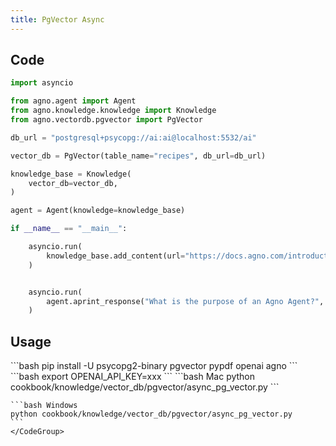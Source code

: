 ```yaml
---
title: PgVector Async
---
```


## Code

```python cookbook/knowledge/vector_db/pgvector/async_pg_vector.py
import asyncio

from agno.agent import Agent
from agno.knowledge.knowledge import Knowledge
from agno.vectordb.pgvector import PgVector

db_url = "postgresql+psycopg://ai:ai@localhost:5532/ai"

vector_db = PgVector(table_name="recipes", db_url=db_url)

knowledge_base = Knowledge(
    vector_db=vector_db,
)

agent = Agent(knowledge=knowledge_base)

if __name__ == "__main__":

    asyncio.run(
        knowledge_base.add_content(url="https://docs.agno.com/introduction/agents.md")
    )


    asyncio.run(
        agent.aprint_response("What is the purpose of an Agno Agent?", markdown=True)
    )
```

## Usage

<Steps>
  <Snippet file="create-venv-step.mdx" />

  <Step title="Install libraries">
    ```bash
    pip install -U psycopg2-binary pgvector pypdf openai agno
    ```
  </Step>
  <Snippet file="run-pgvector.mdx" />
  <Step title="Set environment variables">
    ```bash
    export OPENAI_API_KEY=xxx
    ```
  </Step>
  <Step title="Run Agent">
    <CodeGroup>
    ```bash Mac
    python cookbook/knowledge/vector_db/pgvector/async_pg_vector.py
    ```

    ```bash Windows
    python cookbook/knowledge/vector_db/pgvector/async_pg_vector.py
    ```
    </CodeGroup>
  </Step>
</Steps>